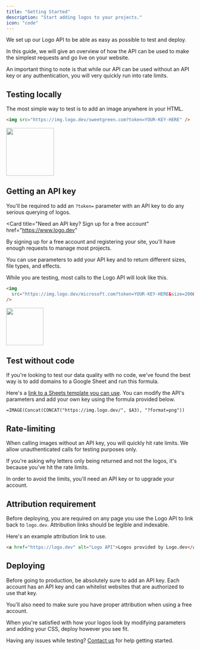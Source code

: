```yaml
---
title: "Getting Started"
description: "Start adding logos to your projects."
icon: "code"
---
```


We set up our Logo API to be able as easy as possible to test and deploy.

In this guide, we will give an overview of how the API can be used to make the simplest requests and go live on your website.

An important thing to note is that while our API can be used without an API key or any authentication, you will very quickly run into rate limits.

## Testing locally

The most simple way to test is to add an image anywhere in your HTML.

```html
<img src="https://img.logo.dev/sweetgreen.com?token=YOUR-KEY-HERE" />
```

<Frame caption="https://img.logo.dev/sweetgreen.com">
  <img
    alt=""
    width="128"
    height="128"
    src="https://img.logo.dev/sweetgreen.com?token=live_6a1a28fd-6420-4492-aeb0-b297461d9de2&size=256&format=png"
  />
</Frame>

## Getting an API key

You'll be required to add an `?token=` parameter with an API key to do any serious querying of logos.

<Card
  title="Need an API key? Sign up for a free account"
  href="https://www.logo.dev"
>
  By signing up for a free account and registering your site, you'll have enough
  requests to manage most projects.
</Card>

You can use parameters to add your API key and to return different sizes, file types, and effects.

While you are testing, most calls to the Logo API will look like this.

```html
<img
  src="https://img.logo.dev/microsoft.com?token=YOUR-KEY-HERE&size=200&format=png"
/>
```

<Frame caption="https://img.logo.dev/microsoft.com?token=YOUR-KEY-HERE&size=200&format=png">
  <img
    alt=""
    width="100"
    height="100"
    src="https://img.logo.dev/microsoft.com?token=live_6a1a28fd-6420-4492-aeb0-b297461d9de2&size=200&format=png"
  />
</Frame>

## Test without code

If you're looking to test our data quality with no code, we've found the best way is to add domains to a Google Sheet and run this formula.

Here's a [link to a Sheets template you can use](https://docs.google.com/spreadsheets/d/1AiJlP71J-GHIYDiOyl33gKsA0utpSzImagS7in5YfAQ/edit?usp=sharing). You can modify the API's parameters and add your own key using the formula provided below.

```
=IMAGE(Concat(CONCAT("https://img.logo.dev/", $A3), "?format=png"))
```

## Rate-limiting

When calling images without an API key, you will quickly hit rate limits. We allow unauthenticated calls for testing purposes only.

If you're asking why letters only being returned and not the logos, it's because you've hit the rate limits.

<Warning>
  In order to avoid the limits, you'll need an API key or to upgrade your
  account.
</Warning>

## Attribution requirement

Before deploying, you are required on any page you use the Logo API to link back to `logo.dev`. Attribution links should be legible and indexable.

Here's an example attribution link to use.

```html
<a href="https://logo.dev" alt="Logo API">Logos provided by Logo.dev</a>
```

## Deploying

Before going to production, be absolutely sure to add an API key. Each account has an API key and can whitelist websites that are authorized to use that key.

You'll also need to make sure you have proper attribution when using a free account.

When you're satisfied with how your logos look by modifying parameters and adding your CSS, deploy however you see fit.

Having any issues while testing? [Contact us](mailto:team@logo.dev) for help getting started.
